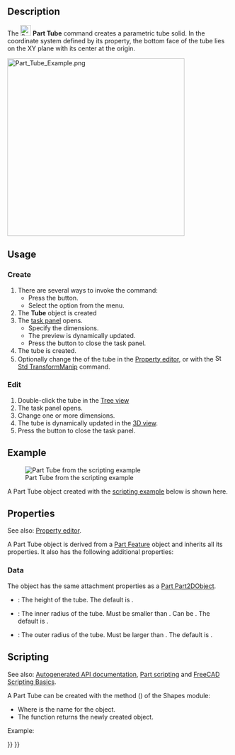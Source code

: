 <languages/>
<translate>

<!--T:1-->
{{Docnav
|[[Part_Torus|Torus]]
|[[Part_Primitives|Primitives]]
|[[Part_Workbench|Part]]
|IconL=Part_Torus.svg
|IconR=Part_Primitives.svg
|IconC=Workbench_Part.svg
}}

<!--T:2-->
{{GuiCommand
|Name=Part Tube
|MenuLocation=Part → Primitives → Create tube
|Workbenches=[[Part_Workbench|Part]]
|Version=0.19
|SeeAlso=[[Part_Primitives|Part Primitives]]
}}

==Description== <!--T:3-->

<!--T:4-->
The [[Image:Part_Tube.svg|24px]] '''Part Tube''' command creates a parametric tube solid. In the coordinate system defined by its {{PropertyData|Placement}} property, the bottom face of the tube lies on the XY plane with its center at the origin.

</translate>
[[Image:Part_Tube_Example.png|400px]]
<translate>

==Usage== <!--T:6-->

=== Create === <!--T:15-->

<!--T:7-->
# There are several ways to invoke the command:
#* Press the {{Button|[[Image:Part_Tube.svg|16px]] [[Part_Tube|Create tube]]}} button.
#* Select the {{MenuCommand|Part → Primitives → [[Image:Part_Tube.svg|16px]] Create tube}} option from the menu.
# The '''Tube''' object is created
# The {{MenuCommand|Tube}} [[Task_panel|task panel]] opens.
#* Specify the dimensions.
#* The preview is dynamically updated.
#* Press the {{Button|OK}} button to close the task panel.
# The tube is created.
# Optionally change the {{PropertyData|Placement}} of the tube in the [[Property_editor|Property editor]], or with the [[Image:Std_TransformManip.svg|16px]] [[Std_TransformManip|Std TransformManip]] command.

=== Edit === <!--T:16-->

<!--T:17-->
# Double-click the tube in the [[Tree_view|Tree view]]
# The {{MenuCommand|Tube}} task panel opens.
# Change one or more dimensions.
# The tube is dynamically updated in the [[3D_view|3D view]].
# Press the {{Button|OK}} button to close the task panel.

== Example == <!--T:18-->

<!--T:19-->
[[Image:Part_Tube_Scripting_Example.png|thumb|Part Tube from the scripting example]]

<!--T:20-->
A Part Tube object created with the [[#Scripting|scripting example]] below is shown here.

==Properties== <!--T:9-->

<!--T:21-->
See also: [[Property_editor|Property editor]].

<!--T:22-->
A Part Tube object is derived from a [[Part_Feature|Part Feature]] object and inherits all its properties. It also has the following additional properties:

=== Data === <!--T:23-->

<!--T:24-->
{{TitleProperty|Attachment}}

<!--T:25-->
The object has the same attachment properties as a [[Part_Part2DObject#Data|Part Part2DObject]].

<!--T:26-->
{{TitleProperty|Tube}}

<!--T:10-->
* {{PropertyData|Height|Length}}: The height of the tube. The default is {{Value|10mm}}.
* {{PropertyData|Inner Radius|Length}}: The inner radius of the tube. Must be smaller than {{PropertyData|Outer Radius}}. Can be {{Value|0}}. The default is {{Value|2mm}}.
* {{PropertyData|Outer Radius|Length}}: The outer radius of the tube. Must be larger than {{PropertyData|Inner Radius}}. The default is {{Value|5mm}}.

== Scripting == <!--T:12-->

<!--T:27-->
See also: [https://freecad.github.io/SourceDoc/ Autogenerated API documentation], [[Part_scripting|Part scripting]] and [[FreeCAD_Scripting_Basics|FreeCAD Scripting Basics]].

<!--T:13-->
A Part Tube can be created with the {{Incode|addTube()}} method ({{Version|0.20}}) of the Shapes module:

</translate>
{{Code|code=
tube = Shapes.addTube(FreeCAD.ActiveDocument, "myTube")
}}
<translate>

<!--T:14-->
* Where {{Incode|"myTube"}} is the name for the object.
* The function returns the newly created object.

<!--T:28-->
Example:

</translate>
{{Code|code=
import FreeCAD as App
from BasicShapes import Shapes

doc = App.activeDocument()

tube = Shapes.addTube(FreeCAD.ActiveDocument, "myTube")
tube.Height = 20
tube.InnerRadius = 2
tube.OuterRadius = 3
tube.Placement = App.Placement(App.Vector(2, 4, 5), App.Rotation(60, 60, 30))

doc.recompute()
}}
<translate>


<!--T:11-->
{{Docnav
|[[Part_Torus|Torus]]
|[[Part_Primitives|Primitives]]
|[[Part_Workbench|Part]]
|IconL=Part_Torus.svg
|IconR=Part_Primitives.svg
|IconC=Workbench_Part.svg
}}

</translate>
{{Part_Tools_navi{{#translation:}}}}
{{Userdocnavi{{#translation:}}}}